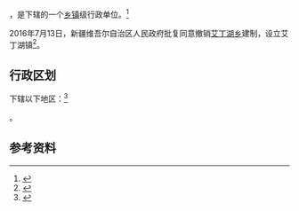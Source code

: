 {{中国乡级行政区|65/21/01/201/000}}

'''{{PAGENAMEBASE}}'''，是{{PRC admin/fullname|65/21/01/201/000|3}}下辖的一个[[乡镇|乡镇]]级行政单位。<ref>{{PRC admin/ref sgc|{{PRC admin/parent|65/21/01/201/000}}}}</ref>

2016年7月13日，新疆维吾尔自治区人民政府批复同意撤销[[艾丁湖乡|艾丁湖乡]]建制，设立艾丁湖镇<ref>{{Cite web |url=http://www.xjmca.gov.cn/xzqhtzgg/31256.jhtml |title=新疆维吾尔自治区人民政府关于同意吐鲁番市高昌区艾丁湖乡撤乡设镇的批复（新政函〔2016〕182号） |access-date=2017-09-20 |archive-url=https://web.archive.org/web/20170920093238/http://www.xjmca.gov.cn/xzqhtzgg/31256.jhtml |archive-date=2017-09-20 |dead-url=yes }}</ref>。

== 行政区划 ==

{{PAGENAMEBASE}}下辖以下地区：<ref>{{PRC admin/ref sgc|65/21/01/201/000}}</ref>

{{PRC admin/children|65/21/01/201/000}}。

== 参考资料 ==

{{reflist}}

{{新疆行政区划小作品}}
{{PRC admin/navcat|65/21/01/201/000}}